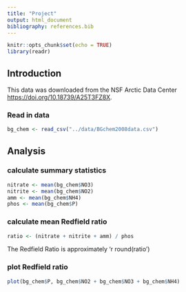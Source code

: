 ```yaml
---
title: "Project"
output: html_document
bibliography: references.bib
---
```


```r
knitr::opts_chunk$set(echo = TRUE)
library(readr)
```

## Introduction

This data was downloaded from the NSF Arctic Data Center <https://doi.org/10.18739/A25T3FZ8X>.

### Read in data 

```r
bg_chem <- read_csv("../data/BGchem2008data.csv")
```

## Analysis

### calculate summary statistics

```r
nitrate <- mean(bg_chem$NO3)
nitrite <- mean(bg_chem$NO2)
amm <- mean(bg_chem$NH4)
phos <- mean(bg_chem$P)
```

### calculate mean Redfield ratio

``` r
ratio <- (nitrate + nitrite + amm) / phos
```

The Redfield Ratio is approximately 'r round(ratio')

### plot Redfield ratio

```r
plot(bg_chem$P, bg_chem$NO2 + bg_chem$NO3 + bg_chem$NH4)
```

